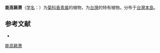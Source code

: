 {{Speciesbox
| name = 能高籁萧
| status = 
| status_system = 
| image =
| genus = Anaphalis
| species = transnokoensis
| authority = Sasaki
}}

'''能高籁萧'''（[[学名|学名]]：{{lang|la|''Anaphalis transnokoensis''}}）为[[菊科|菊科]][[香青属|香青属]]的植物，为[[台灣|台灣]]的特有植物。分布于[[台灣島|台灣本島]]。

== 参考文献 ==
<div class="references-small">
* {{cite web| url =http://www.bioinfo.cn/db05/KmzwSpecies.php?action=view&id=2881| title =能高籁萧| work =《中国高等植物数据库全库》| publisher =中国科学院微生物研究所| author =昆明植物研究所| accessdate =2009-02-23| deadurl =yes| archiveurl =https://web.archive.org/web/20160305030554/http://www.bioinfo.cn/db05/KmzwSpecies.php?action=view&id=2881| archivedate =2016-03-05}}
</div>
{{Taxonbar|from=Q15226265}}

[[Category:香青属|能高籁萧]]


{{植物小作品}}